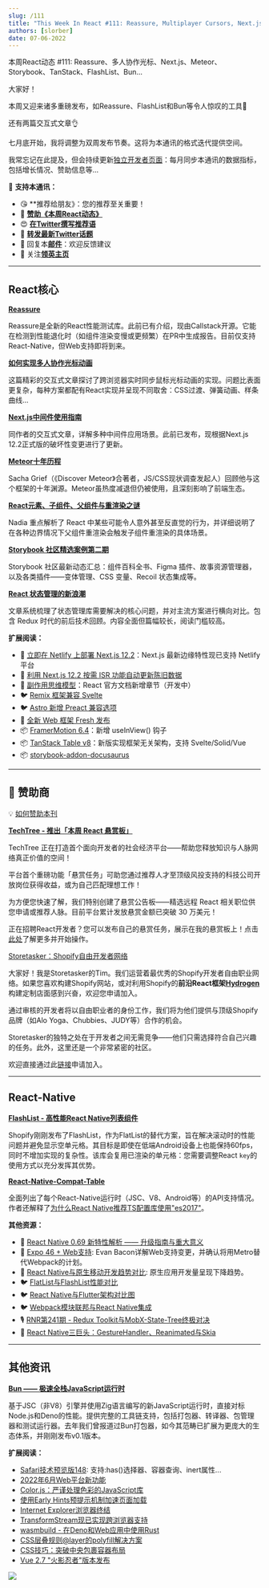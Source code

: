 ```yaml
---
slug: /111
title: "This Week In React #111: Reassure, Multiplayer Cursors, Next.js, Meteor, Storybook, TanStack, FlashList, Bun..."
authors: [slorber]
date: 07-06-2022
---
```


本周React动态 #111: Reassure、多人协作光标、Next.js、Meteor、Storybook、TanStack、FlashList、Bun...

<!-- truncate -->

大家好！

本周又迎来诸多重磅发布，如Reassure、FlashList和Bun等令人惊叹的工具🤯

还有两篇交互式文章👌

七月底开始，我将调整为双周发布节奏。这将为本通讯的格式迭代提供空间。

我常忘记在此提及，但会持续更新[独立开发者页面](https://www.indiehackers.com/product/french-react-newsletter?utm_campaign=This%20Week%20In%20React&utm_medium=email&utm_source=Revue%20newsletter)：每月同步本通讯的数据指标，包括增长情况、赞助信息等...

🙏 **支持本通讯：**

- 😘 **推荐给朋友》：您的推荐至关重要！
- 💸 [**赞助《本周React动态》**](https://gist.github.com/slorber/cb732fb5d0a002c4d73236a9baeba7bb?utm_campaign=thisweekinreact&utm_medium=email&utm_source=Revue%20newsletter)
- 😍 [**在Twitter撰写推荐语**](https://twitter.com/sebastienlorber/timelines/1448942785814466561?utm_campaign=thisweekinreact&utm_medium=email&utm_source=Revue%20newsletter)
- 🧵 [**转发最新Twitter话题**](https://slo.im/thread?utm_campaign=thisweekinreact&utm_medium=email&utm_source=Revue%20newsletter)
- 📨 回复本[**邮件**](mailto:lorber.sebastien@gmail.com?utm_campaign=thisweekinreact&utm_medium=email&utm_source=Revue%20newsletter)：欢迎反馈建议
- 👥 关注[**领英主页**](https://www.linkedin.com/company/this-week-in-react/?utm_campaign=This%20Week%20In%20React&utm_medium=email&utm_source=Revue%20newsletter)

---

## React核心

[**Reassure**](https://github.com/callstack/reassure?utm_campaign=This%20Week%20In%20React&utm_medium=email&utm_source=Revue%20newsletter)

Reassure是全新的React性能测试库。此前已有介绍，现由Callstack开源。它能在检测到性能退化时（如组件渲染变慢或更频繁）在PR中生成报告。目前仅支持React-Native，但Web支持即将到来。

[**如何实现多人协作光标动画**](https://liveblocks.io/blog/how-to-animate-multiplayer-cursors?utm_campaign=This%20Week%20In%20React&utm_medium=email&utm_source=Revue%20newsletter)

这篇精彩的交互式文章探讨了跨浏览器实时同步鼠标光标动画的实现。问题比表面更复杂，每种方案都配有React实现并呈现不同取舍：CSS过渡、弹簧动画、样条曲线...

[**Next.js中间件使用指南**](https://www.ctnicholas.dev/articles/how-to-use-nextjs-middleware?utm_campaign=This%20Week%20In%20React&utm_medium=email&utm_source=Revue%20newsletter)

同作者的交互式文章，详解多种中间件应用场景。此前已发布，现根据Next.js 12.2正式版的破坏性变更进行了更新。

[**Meteor十年历程**](https://meteor10.sachagreif.com/?utm_campaign=This%20Week%20In%20React&utm_medium=email&utm_source=Revue%20newsletter)

Sacha Grief（《Discover Meteor》合著者，JS/CSS现状调查发起人）回顾他与这个框架的十年渊源。Meteor虽热度减退但仍被使用，且深刻影响了前端生态。

[**React元素、子组件、父组件与重渲染之谜**](https://www.developerway.com/posts/react-elements-children-parents?utm_campaign=This%20Week%20In%20React&utm_medium=email&utm_source=Revue%20newsletter)

Nadia 重点解析了 React 中某些可能令人意外甚至反直觉的行为，并详细说明了在各种边界情况下父组件重渲染会触发子组件重渲染的具体场景。

[**Storybook 社区精选案例第二期**](https://storybook.js.org/blog/community-showcase-2/?utm_campaign=This%20Week%20In%20React&utm_medium=email&utm_source=Revue%20newsletter)

Storybook 社区最新动态汇总：组件百科全书、Figma 插件、故事资源管理器，以及各类插件——变体管理、CSS 变量、Recoil 状态集成等。

[**React 状态管理的新浪潮**](https://frontendmastery.com/posts/the-new-wave-of-react-state-management/?utm_campaign=This%20Week%20In%20React&utm_medium=email&utm_source=Revue%20newsletter)

文章系统梳理了状态管理库需要解决的核心问题，并对主流方案进行横向对比。包含 Redux 时代的前后技术回顾。内容全面但篇幅较长，阅读门槛较高。

**扩展阅读：**

- 📜 [立即在 Netlify 上部署 Next.js 12.2](https://www.netlify.com/blog/deploy-nextjs-12-2/?utm_campaign=This%20Week%20In%20React&utm_medium=email&utm_source=Revue%20newsletter)：Next.js 最新边缘特性现已支持 Netlify 平台
- 📜 [利用 Next.js 12.2 按需 ISR 功能自动更新陈旧数据](https://jonmeyers.io/blog/use-next-js-12-2-on-demand-isr-and-supabase-function-hooks-to-automatically-refresh-stale-data?utm_campaign=This%20Week%20In%20React&utm_medium=email&utm_source=Revue%20newsletter)
- 📖 [副作用思维模型](https://twitter.com/dan_abramov/status/1544090471655415810?utm_campaign=This%20Week%20In%20React&utm_medium=email&utm_source=Revue%20newsletter)：React 官方文档新增章节（开发中）
- 🐦 [Remix 框架兼容 Svelte](https://twitter.com/crim_codes/status/1542684471195045889?utm_campaign=This%20Week%20In%20React&utm_medium=email&utm_source=Revue%20newsletter)
- 🐦 [Astro 新增 Preact 兼容选项](https://twitter.com/astrodotbuild/status/1542511038230237185?utm_campaign=This%20Week%20In%20React&utm_medium=email&utm_source=Revue%20newsletter)
- 🎥 [全新 Web 框架 Fresh 发布](https://www.youtube.com/watch?utm_campaign=This%20Week%20In%20React&utm_medium=email&utm_source=Revue%20newsletter&v=4boXExbbGCk)
- 📦 [FramerMotion 6.4](https://twitter.com/mattgperry/status/1544323698211045376?utm_campaign=This%20Week%20In%20React&utm_medium=email&utm_source=Revue%20newsletter)：新增 useInView() 钩子
- 📦 [TanStack Table v8](https://twitter.com/tannerlinsley/status/1542925072502968320?utm_campaign=This%20Week%20In%20React&utm_medium=email&utm_source=Revue%20newsletter)：新版实现框架无关架构，支持 Svelte/Solid/Vue
- 📦 [storybook-addon-docusaurus](https://storybook.js.org/addons/storybook-addon-docusaurus?utm_campaign=This%20Week%20In%20React&utm_medium=email&utm_source=Revue%20newsletter)

---

## 💸 赞助商

💡 [如何赞助本刊](https://gist.github.com/slorber/cb732fb5d0a002c4d73236a9baeba7bb?utm_campaign=thisweekinreact&utm_medium=email&utm_source=Revue%20newsletter)

[**TechTree - 推出「本周 React 悬赏板」**](https://techtree.dev/t/sHBrozirH3xSY8jP3M7gGv?utm_campaign=This%20Week%20In%20React&utm_medium=email&utm_source=Revue%20newsletter)

TechTree 正在打造首个面向开发者的社会经济平台——帮助您释放知识与人脉网络真正价值的空间！

平台首个重磅功能「悬赏任务」可助您通过推荐人才至顶级风投支持的科技公司开放岗位获得收益，或为自己匹配理想工作！

为方便您快速了解，我们特别创建了悬赏公告板——精选远程 React 相关职位供您申请或推荐人脉。目前平台累计发放悬赏金额已突破 30 万美元！

正在招聘React开发者？您可以发布自己的悬赏任务，展示在我的悬赏板上！点击[此处](https://www.notion.so/techtreedev/Share-your-jobs-on-my-Bounty-board-c51d2d97d9f3421bab103c42097907ae?utm_campaign=This%20Week%20In%20React&utm_medium=email&utm_source=Revue%20newsletter)了解更多并开始操作。

[Storetasker：Shopify自由开发者网络](https://www.storetasker.com/become-an-expert?utm_campaign=thisweekinreact&utm_medium=thisweekinreact&utm_source=thisweekinreact)

大家好！我是Storetasker的Tim。我们运营着最优秀的Shopify开发者自由职业网络。如果您喜欢构建Shopify网站，或对利用Shopify的**前沿React框架**[**Hydrogen**](https://hydrogen.shopify.dev/?utm_campaign=This%20Week%20In%20React&utm_medium=email&utm_source=Revue%20newsletter)构建定制店面感到兴奋，欢迎您申请加入。

通过审核的开发者将以自由职业者的身份工作，我们将为他们提供与顶级Shopify品牌（如Alo Yoga、Chubbies、JUDY等）合作的机会。

Storetasker的独特之处在于开发者之间无需竞争——他们只需选择符合自己兴趣的任务。此外，这里还是一个非常紧密的社区。

欢迎直接通过此[链接](https://www.storetasker.com/become-an-expert?utm_campaign=thisweekinreact&utm_medium=thisweekinreact&utm_source=thisweekinreact)申请加入。

---

## React-Native

[**FlashList - 高性能React Native列表组件**](https://shopify.github.io/flash-list/?utm_campaign=This%20Week%20In%20React&utm_medium=email&utm_source=Revue%20newsletter)

Shopify刚刚发布了FlashList，作为FlatList的替代方案，旨在解决滚动时的性能问题并避免显示空单元格。其目标是即使在低端Android设备上也能保持60fps，同时不增加实现的复杂性。该库会复用已渲染的单元格：您需要调整React `key`的使用方式以充分发挥其优势。

[**React-Native-Compat-Table**](https://retyui.github.io/react-native-compat-table/?utm_campaign=This%20Week%20In%20React&utm_medium=email&utm_source=Revue%20newsletter)

全面列出了每个React-Native运行时（JSC、V8、Android等）的API支持情况。作者还解释了[为什么React Native推荐TS配置库使用"es2017"](https://dev.to/retyui/why-react-native-typescript-config-recommends-to-use-a-five-years-old-standard-lib-es2017-3bjk?utm_campaign=This%20Week%20In%20React&utm_medium=email&utm_source=Revue%20newsletter)。

**其他资源：**

- 📜 [React Native 0.69 新特性解析 —— 升级指南与重大意义](https://blog.devgenius.io/whats-new-in-react-native-0-69-how-to-upgrade-and-why-it-matters-59f0841c08fc?utm_campaign=This%20Week%20In%20React&utm_medium=email&utm_source=Revue%20newsletter)
- 🧵 [Expo 46 + Web支持](https://twitter.com/Baconbrix/status/1542431795903451136?utm_campaign=This%20Week%20In%20React&utm_medium=email&utm_source=Revue%20newsletter): Evan Bacon详解Web支持变更，并确认将用Metro替代Webpack的计划。
- 🧵 [React Native与原生移动开发趋势对比](https://twitter.com/GergelyOrosz/status/1542020036587667457?utm_campaign=This%20Week%20In%20React&utm_medium=email&utm_source=Revue%20newsletter): 原生应用开发量呈现下降趋势。
- 🐦 [FlatList与FlashList性能对比](https://twitter.com/almouro/status/1542848782693449728?utm_campaign=This%20Week%20In%20React&utm_medium=email&utm_source=Revue%20newsletter)
- 🐦 [React Native与Flutter架构对比图](https://twitter.com/t3dotgg/status/1544168855412428801?utm_campaign=This%20Week%20In%20React&utm_medium=email&utm_source=Revue%20newsletter)
- 🐦 [Webpack模块联邦与React Native集成](https://twitter.com/ScriptedAlchemy/status/1542311673964273664?utm_campaign=This%20Week%20In%20React&utm_medium=email&utm_source=Revue%20newsletter)
- 🎙️ [RNR第241期 - Redux Toolkit与MobX-State-Tree终极对决](https://reactnativeradio.com/episodes/rnr-241-redux-toolkit-vs-mobx-state-tree-showdown?utm_campaign=This%20Week%20In%20React&utm_medium=email&utm_source=Revue%20newsletter)
- 🎥 [React Native三巨头：GestureHandler、Reanimated与Skia](https://www.youtube.com/watch?utm_campaign=This%20Week%20In%20React&utm_medium=email&utm_source=Revue%20newsletter&v=yBuhnVDXekQ)

---

## 其他资讯

[**Bun —— 极速全栈JavaScript运行时**](https://bun.sh/?utm_campaign=This%20Week%20In%20React&utm_medium=email&utm_source=Revue%20newsletter)

基于JSC（非V8）引擎并使用Zig语言编写的新JavaScript运行时，直接对标Node.js和Deno的性能。提供完整的工具链支持，包括打包器、转译器、包管理器和测试运行器。去年我们曾报道过Bun打包器，如今其范畴已扩展为更庞大的生态体系，并刚刚发布v0.1版本。

**扩展阅读：**

- [Safari技术预览版148](https://webkit.org/blog/12992/release-notes-for-safari-technology-preview-148/?utm_campaign=This%20Week%20In%20React&utm_medium=email&utm_source=Revue%20newsletter): 支持:has()选择器、容器查询、inert属性...
- [2022年6月Web平台新功能](https://web.dev/web-platform-06-2022/?utm_campaign=This%20Week%20In%20React&utm_medium=email&utm_source=Revue%20newsletter)
- [Color.js：严谨处理色彩的JavaScript库](https://lea.verou.me/2022/06/releasing-colorjs/?utm_campaign=This%20Week%20In%20React&utm_medium=email&utm_source=Revue%20newsletter)
- [使用Early Hints预提示机制加速页面加载](https://developer.chrome.com/blog/early-hints/?utm_campaign=This%20Week%20In%20React&utm_medium=email&utm_source=Revue%20newsletter)
- [Internet Explorer浏览器终结](https://web.dev/the-end-of-ie/?utm_campaign=This%20Week%20In%20React&utm_medium=email&utm_source=Revue%20newsletter)
- [TransformStream现已实现跨浏览器支持](https://web.dev/transformstream/?utm_campaign=This%20Week%20In%20React&utm_medium=email&utm_source=Revue%20newsletter)
- [wasmbuild - 在Deno和Web应用中使用Rust](https://deno.com/blog/wasmbuild?utm_campaign=This%20Week%20In%20React&utm_medium=email&utm_source=Revue%20newsletter)
- [CSS层叠规则@layer的polyfill解决方案](https://www.oddbird.net/2022/06/21/cascade-layers-polyfill/?utm_campaign=This%20Week%20In%20React&utm_medium=email&utm_source=Revue%20newsletter)
- [CSS技巧：突破中央包裹容器布局](https://css-irl.info/breaking-out-of-a-central-wrapper/?utm_campaign=This%20Week%20In%20React&utm_medium=email&utm_source=Revue%20newsletter)
- [Vue 2.7 "火影忍者"版本发布](https://blog.vuejs.org/posts/vue-2-7-naruto.html?utm_campaign=This%20Week%20In%20React&utm_medium=email&utm_source=Revue%20newsletter)

![](https://user-images.githubusercontent.com/749374/177528236-692a4831-67d0-48d7-926c-f7e2d57a836e.png)